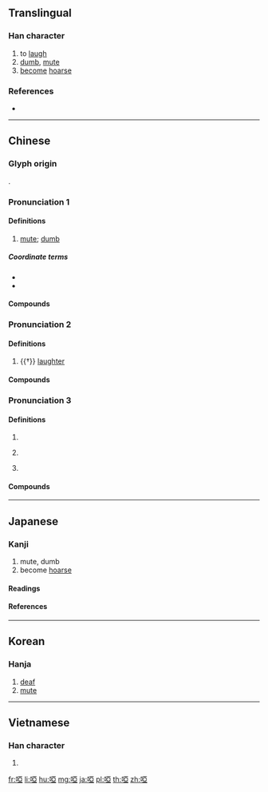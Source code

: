 {{character info/new}}
{{also|唖|哑}}
==Translingual==
{{Han simplified forms|啞|唖|哑}}

===Han character===
{{Han char|rn=30|rad=口|as=08|sn=11|four=61017|canj=RMLM|ids=⿰口亞}}

# to [[laugh]]
# [[dumb]], [[mute]]
# [[become]] [[hoarse]]

===References===
* {{Han ref|kx=0196.150|dkj=03835|dj=0417.240|hdz=10636.070|uh=555E|ud=21854|bh=B0D7|bd=45271}}

----

==Chinese==
{{zh-forms|s=哑}}

===Glyph origin===
{{Han etym}}
{{Han compound|ls=psc|口|c1=s|t1=mouth|亞|c2=p}}.

===Pronunciation 1===
{{zh-pron
|m=yǎ
|c=aa2
|h=pfs=á
|md=
|mn=xm,qz,tw:é/zz:ée/á
|mn_note=é/ée - vernacular; á - literary
|mn-t=ê2
|w=2o
|mc=1
|oc=1
|cat=a
}}

====Definitions====
{{zh-hanzi}}

# [[mute]]; [[dumb]] {{gloss|unable to speak}}

=====Coordinate terms=====
* {{zh-l|聾|deaf}}
* {{zh-l|盲|blind}}

====Compounds====
{{zh-der|啞聲|啞子|啞劇|低啞|啞子做夢|啞戲|啞口無言|喝啞吧酒|啞子托夢|吃啞吧虧|嘶啞|喑啞|啞板|啞穴|啞巴|啞謎|咿啞|啞巴虧|天聾地啞|啞子得夢|啞默悄靜|啞酒|啞嗓|咿咿啞啞|啞鈴|啞炮|沙啞|打啞謎|推聾做啞|猜啞謎|推聾裝啞|瘖啞|盲婚啞嫁|演啞劇|梵啞鈴|瘖啞人|聾啞學校|詐啞佯聾|聾啞|聾盲瘖啞|裝聾作啞|聾啞症|裝聾裝啞}}

===Pronunciation 2===
{{zh-pron
|m=yǎ,è,2nb=literary
|c=ak1
|h=
|md=
|mn=qz:iak/tw:ek
|w=
|mc=3+4
|oc=n,3+4
|cat=a
}}

====Definitions====
{{zh-hanzi}}

# {{†}} [[laughter]] {{attention|zh|please check}}

====Compounds====
{{zh-der|啞啞|啞然無言|啞然失色|啞然失笑|啞然}}

===Pronunciation 3===
{{zh-pron
|m=yā
|c=aa1
|h=
|md=
|mn=qz,tw:a
|w=
|mc=2
|oc=n,2
|cat=a
}}

====Definitions====
{{zh-hanzi}}

# {{zh-alt-form|呀}}
# {{lb|zh|onomatopoeia}} {{n-g|The sound of cawing.}}
# {{lb|zh|onomatopoeia}} {{n-g|The sound of a child learning to speak.}}

====Compounds====
{{zh-der|嘔啞|嘔嘔啞啞|啞吒|啞咽|嗚啞}}

----

==Japanese==

===Kanji===
{{ja-kanji|grade=9|rs=口08|style=ky|shin=唖}}

# mute, dumb
# become [[hoarse]]

====Readings====
{{ja-readings
|kanon=[[あ]] (a), [[あく]] (aku)
|goon={{qualifier|rare}}: [[え]] (e), [[やく]] (yaku)
|kun=[[おし]] (oshi)
}}

====References====
{{ja-kref
|ku=1508
|shift=3671
|jis=2F28
|euc=
|freq=''not ranked''
|nelson=''not listed''
|newnelson=827
|halpern=''not listed''
|kld=''not listed''
|heisig=''not listed''
|tuttle=''not listed''
}}

----

==Korean==

===Hanja===
{{ko-hanja|hangeul=아|rv=a|mr=a}}

# [[deaf]]
# [[mute]]

----

==Vietnamese==

===Han character===
{{vi-hantu|[[á]], [[ạ]], [[ớ]]|rs=口08}}

# {{defn|lang=vi|sort=口08}}

[[fr:啞]]
[[li:啞]]
[[hu:啞]]
[[mg:啞]]
[[ja:啞]]
[[pl:啞]]
[[th:啞]]
[[zh:啞]]